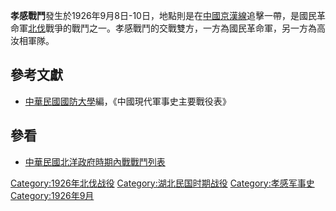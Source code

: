 {{Infobox Military Conflict|
campaign=|
image=|
caption=|
conflict=孝感戰鬥|
date=1926年9月8日－10日|
place=[[中國|中國]]京漢線|
result=國軍攻入[[漢口|漢口]]，鄂二師歸順國軍後再攻佔[[孝感|孝感]]|
combatant1=國民革命軍鄂一師|
combatant2=高汝相部| 
commander1=[[劉興|劉興]]|
commander2=[[高汝相|高汝相]]|
strength1=|
strength2=|
casualties1=|
casualties2=|
}}
'''孝感戰鬥'''發生於1926年9月8日-10日，地點則是在[[中國|中國]][[京漢線|京漢線]]追擊一帶，是國民革命軍[[國民革命軍北伐|北伐]]戰爭的戰鬥之一。孝感戰鬥的交戰雙方，一方為國民革命軍，另一方為高汝相軍隊。
==參考文獻==
*[[中華民國|中華民國]][[國防大學_(臺灣)|國防大學]]編，《中國現代軍事史主要戰役表》
==參看==
*[[中華民國北洋政府時期內戰戰鬥列表|中華民國北洋政府時期內戰戰鬥列表]]

[[Category:1926年北伐战役|Category:1926年北伐战役]]
[[Category:湖北民国时期战役|Category:湖北民国时期战役]]
[[Category:孝感军事史|Category:孝感军事史]]
[[Category:1926年9月|Category:1926年9月]]